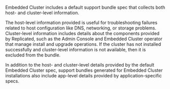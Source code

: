 Embedded Cluster includes a default support bundle spec that collects both host- and cluster-level information.

The host-level information provided is useful for troubleshooting failures related to host configuration like DNS, networking, or storage problems. Cluster-level information includes details about the components provided by Replicated, such as the Admin Console and Embedded Cluster operator that manage install and upgrade operations. If the cluster has not installed successfully and cluster-level information is not available, then it is excluded from the bundle.

In addition to the host- and cluster-level details provided by the default Embedded Cluster spec, support bundles generated for Embedded Cluster installations also include app-level details provided by application-specific specs.